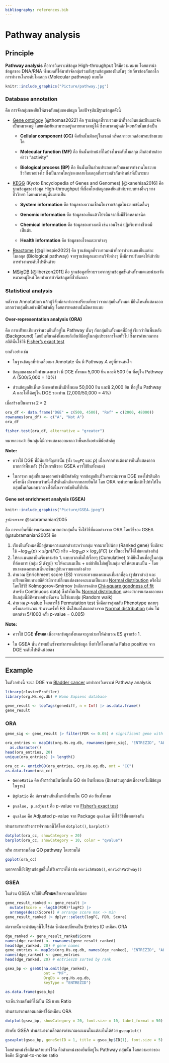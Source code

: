```yaml
---
bibliography: references.bib
---
```


# Pathway analysis

## Principle

**Pathway analysis** คือการวิเคราะห์ข้อมูล High-throughput ให้มีความหมาย โดยการนำข้อมูลของ DNA/RNA ทั้งหมดที่ได้มาทำจัดกลุ่มร่วมกับฐานข้อมูลของยีนนั้นๆ ว่าเกี่ยวข้องกับกลไกการทำงานในระดับโมเลกุล (Molecular pathway) แบบใด

```r
knitr::include_graphics("Picture/pathway.jpg")
```

### Database annotation

คือ การจัดกลุ่มของยีนให้ตรงกับกลุ่มของข้อมูล โดยปัจจุบันมีฐานข้อมูลดังนี้

-   [Gene ontology](https://geneontology.org/) [@thomas2022] คือ ฐานข้อมูลที่รวบรวมหน้าที่ของยีนแต่ละยีนและจัดเป็นหมวดหมู่ โดยแต่ละยีนสามารถอยู่หลายหมวดหมู่ได้ ซึ่งหมวดหมู่หลักโดยหลักนั้นแบ่งเป็น

    -   **Cellular component (CC)** คือยีนนั้นมักอยู่ในเซลล์ หรือสภาวะแวดล้อมรอบข้างแบบใด

    -   **Molecular function (MF)** คือ ยีนนั้นทำหน้าที่ใดบ้างในระดับโมเลกุล มักต่อท้ายด้วยคำว่า "activity"

    -   **Biological process (BP)** คือ ยีนนั้นเป็นส่วนประกอบหลักของการทำงานในระบบชีววิทยาอย่างไร ซึ่งเป็นภาพใหญ่ของหลายโมเลกุลที่มารวมตัวกันทำหน้าที่เป็นระบบ

-   [KEGG](https://www.genome.jp/kegg/) (Kyoto Encyclopedia of Genes and Genomes) [@kanehisa2016] คือ ฐานข้อมูลของข้อมูล High-throughput ที่เชื่อมโยงข้อมูลของยีนเข้ากับระบบทางอื่นๆ ทางชีววิทยา โดยหมวดหมู่นั้นแบ่งเป็น

    -   **System information** คือ ข้อมูลของความเชื่อมโยงจากข้อมูลในระบบชนิดอื่นๆ

    -   **Genomic information** คือ ข้อมูลของยีนแล้วโปรตีนจากสิ่งมีชีวิตหลากชนิด

    -   **Chemical information** คือ ข้อมูลของทางเคมี เช่น เอนไซม์ ปฏิกริยาทางชีวเคมี เป็นต้น

    -   **Health information** คือ ข้อมูลของโรคและยาต่างๆ

-   [Reactome](https://reactome.org/) [@gillespie2022] คือ ฐานข้อมูลที่รวบรวมหน้าที่การทำงานของยีนแต่ละโมเลกุล (Biological pathway) จากฐานข้อมูลและงานวิจัยต่างๆ ซึ่งมีการปรับแต่งให้เข้ากับการทำงานระดับโปรตีนด้วย

-   [MSigDB](https://www.gsea-msigdb.org/gsea/msigdb) [@liberzon2011] คือ ฐานข้อมูลที่รวบรวมจากฐานข้อมูลขั้นต้นทั้งหมดและนำมาจัดหมวดหมู่ใหม่ โดยทำการกำจัดข้อมูลที่ซ้ำกันออก

### Statistical analysis

หลังจาก Annotation แล้วผู้วิจัยมักจะทำการเปรียบเทียบว่าจากกลุ่มยีนทั้งหมด มียีนไหนที่แสดงออกมากกว่ากลุ่มอื่นอย่างมีนัยสำคัญ โดยการทดสอบนั้นมีหลายแบบ

#### Over-representation analysis (ORA)

คือ การเปรียบเทียบวจำนวนยีนที่อยู่ใน Pathway นั้นๆ กับกลุ่มยีนทั้งหมดที่มีอยู่ เรียกว่ายีนพื้นหลัง (Background) โดยยีนพื้นหลังนี้หมายถึงยีนทีมีอยู่ในกลุ่มประชากรโดยทั่วไป ซึ่งการคำนวณทางสถิตินั้นใช้วิธี [Fisher's exact test](#fisher)

ยกตัวอย่างเช่น

-   ในฐานข้อมูลที่ท่านเลือกมา Annotate นั้น มี Pathway $A$ อยู่ที่ท่านสนใจ

-   ข้อมูลของของตัวท่านเองพบว่า มี DGE ทั้งหมด 5,000 ยีน และมี 500 ยีน ที่อยู่ใน Pathway $A$ (500/5,000 = 10%)

-   ส่วนข้อมูลยีนพื้นหลังของท่านนั้นมีทั้งหมด 50,000 ยีน และมี 2,000 ยีน ที่อยู่ใน Pathway $A$ และไม่ได้อยู่ใน DGE ของท่าน (2,000/50,000 = 4%)

เมื่อสร้างเป็นตาราง $2 \times 2$

```r
ora_df <- data.frame("DGE" = c(500, 4500), "Ref" = c(2000, 48000))
rownames(ora_df) <- c("A", "Not A")
ora_df
```

```r
fisher.test(ora_df, alternative = "greater")
```

หมายความว่า ยีนกลุ่มนี้มีการแสดงออกมากกว่าพื้นหลังอย่างมีนัยสำคัญ

**Note:**

-   ควรใช้ DGE ที่มีนัยสำคัญเท่านั้น (ทั้ง `logFC` และ $p$) เนื่องจากท่านต้องการยีนที่แสดงออกมากกว่าพื้นหลัง (ซึ่งในกรณีของ GSEA ควรใช้ยีนทั้งหมด)

-   ในการหา กลุ่มที่แสดงออกอย่างมีนัยสำคัญ จากข้อมูลยีนที่วิเคราะห์มาจาก DGE ของโปรตีนอีกครั้งหนึ่ง มักจะพบว่าหนึ่งโปรตีนมักเกิดจากหลายยีนได้ โดย ORA จะนับรวมเพิ่มเข้าไปทำให้ในกลุ่มนั้นเกิดผลบวกลวงได้เนื่องจากนับยีนที่ซ้ำกัน

#### Gene set enrichment analysis (GSEA)

```r
knitr::include_graphics("Picture/GSEA.jpeg")
```

*รูปภาพจาก:* @subramanian2005

คือ การหายีนที่มีการแสดงออกมากกว่ากลุ่มอื่น ซึ่งใช้วิธีที่แตกต่างจาก ORA โดยวิธีของ GSEA (@subramanian2005) คือ

1.  เรียงยีนทั้งหมดที่มีอยู่ตามความแตกต่างระหว่างกลุ่ม จากมากไปน้อย (Ranked gene) ซึ่งมักจะใช้ $-log_{10}(p) \times sign(FC)$ หรือ $-log_{10}p \times log_{x}(FC)$ ($x$ เป็นอะไรก็ได้ไม่แตกต่างกัน)
2.  ให้คะแนนของยีนเรียงตามข้อ 1. แบบบวกเพิ่มไปเรื่อยๆ (Cumulative) ถ้ามียีนไหนที่อยู่ในกลุ่มที่ต้องการ (กลุ่ม $S$ ดังรูป) จะให้คะแนนเป็น + แต่ถ้ายีนไม่อยู่ในกลุ่ม จะให้คะแนนเป็น - โดยขนาดของคะแนนนั้นจะขึ้นอยู่กับความแตกต่างด้วย
3.  คำนวณ Enrichment score (ES) จากระยะทางของคะแนนที่มากที่สุด (รูปขวาล่าง) และเปรียบเทียบทางสถิติว่ามีการเปลี่ยนแปลงของคะแนนเป็นแบบ [Normal distribution](#norm-dist) หรือไม่ โดยใช้วิธี Kolmogorov-Smirnov (หลักการคล้าย [Chi-square goodness of fit](#chisq-f) สำหรับ Continuous data) ซึ่งถ้าไม่เป็น [Normal distribution](#norm-dist) แสดงว่าการแสดงออกของยีนกลุ่มนี้มีทิศทางอย่างชัดเจน ไม่ใช่แบบสุ่ม (Random walk)
4.  คำนวณ $p$-value โดยการใช้ Permutation test ซึ่งคือการสุ่มสลับ Phenotype หลายๆ ครั้งและคำนวณ จำนวนครั้งที่ ES นั้นให้ผลไม่แตกต่างจาก [Normal distribution](#norm-dist) (เช่น ไม่แตกต่าง 5/1000 ครั้ง $p$-value = 0.005)

**Note:**

-   ควรใช้ DGE **ทั้งหมด** เนื่องจากข้อมูลทั้งหมดจะถูกนำมาให้คำนวณ ES ดูจากข้อ 1.

-   ใน GSEA นั้น ถ้าพบยีนซ้ำจะทำการเฉลี่ยข้อมูล ซึ่งทำให้โอกาสเกิด False positive จาก DGE ระดับโปรตีนน้อยลง

------------------------------------------------------------------------

## Example

ในตัวอย่างนี้ จะนำ DGE จาก [Bladder cancer](#edgeR-ex) มาทำการวิเคราะห์ Pathway analysis

```r
library(clusterProfiler)
library(org.Hs.eg.db) # Homo Sapiens database
```

```r
gene_result <- topTags(genediff, n = Inf) |> as.data.frame()
gene_result
```

### ORA

```r
gene_sig <- gene_result |> filter(FDR <= 0.05) # significant gene with FDR <= 0.01

ora_entries <- mapIds(org.Hs.eg.db, rownames(gene_sig), "ENTREZID", "ALIAS") |> na.omit() |> 
  as.character()
head(ora_entries, 20)
unique(ora_entries) |> length()
```

```r
ora_cc <- enrichGO(ora_entries, org.Hs.eg.db, ont = "CC")
as.data.frame(ora_cc)
```

-   `GeneRatio` คือ อัตราส่วนยีนที่พบใน GO ต่อ ยีนทั้งหมด (มีบางส่วนถูกตัดเนื่องจากไม่มีข้อมูลในฐาน)

-   `BgRatio` คือ อัตราส่วนยีนพื้นหลังที่พบใน GO ต่อ ยีนทั้งหมด

-   `pvalue, p.adjust` คือ $p$-value จาก [FIsher's exact test](#fisher)

-   `qvalue` คือ Adjusted $p$-value จาก Package `qvalue` ซึ่งใช้วิธีที่แตกต่างกัน

ท่านสามารถสร้างกราฟจากผลนี้ได้โดย `dotplot()`, `barplot()`

```r
dotplot(ora_cc, showCategory = 20)
barplot(ora_cc, showCategory = 10, color = "qvalue")
```

หรือ สามารถพล็อต GO pathway โดยรวมได้

```r
goplot(ora_cc)
```

นอกจากนี้ยังมีฐานข้อมูลอื่นให้วิเคราะห์ได้ เช่น `enrichKEGG()`, `enrichPathway()`

### GSEA

ในส่วน GSEA จะใช้ยีน**ทั้งหมด**เรียงจากมากไปน้อย

```r
gene_result_ranked <- gene_result |> 
  mutate(Score = -log10(FDR)*logFC) |> 
  arrange(desc(Score)) # arrange score max -> min
gene_result_ranked |> dplyr::select(logFC, FDR, Score)
```

ต่อจากนั้นจะนำข้อมูลนี้ไปใช้ต่อ ซึ่งต้องเปลี่ยนเป็น Entries ID เหมือน ORA

```r
dge_ranked <- gene_result_ranked$Score
names(dge_ranked) <- rownames(gene_result_ranked)
head(dge_ranked, 20) # gene names
gene_entries <- mapIds(org.Hs.eg.db, names(dge_ranked), "ENTREZID", "ALIAS") 
names(dge_ranked) <- gene_entries
head(dge_ranked, 20) # entriesID sorted by rank
```

```r
gsea_bp <- gseGO(na.omit(dge_ranked), 
                 ont = "MF", 
                 OrgDb = org.Hs.eg.db, 
                 keyType = "ENTREZID")

as.data.frame(gsea_bp)
```

จะเห็นว่าผลลัพธ์ที่ได้เป็น ES แทน Ratio

ท่านสามารถพล๋อตผลลัพธ์ได้เหมือน ORA

```r
dotplot(gsea_bp, showCategory = 20, font.size = 10, label_format = 50)
```

สำหรับ GSEA ท่านสามารถพล็อตการคำนวณคะแนนในแต่ละยีนได้ด้วย `gseaplot()`

```r
gseaplot(gsea_bp, geneSetID = 1, title = gsea_bp$ID[1], font.size = 5)
```

โดยตำแหน่งขีดสีดำคล้ายบาร์โค้ด คือตำแหน่งของยีนที่อยู่ใน Pathway กลุ่มนั้น โดยความยาวของขีดคือ Signal-to-noise ratio
